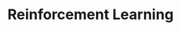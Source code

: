 ---
title: Reinforcement Learning
tagline: Leveraging technology, math, and data to generate insights and automate complexities
banner: ./images/ai.webp
bannerPosition: center center
aliases: []
tags: []
created: 2022-03-06
updated: 2022-03-06
---